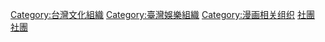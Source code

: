 [[Category:台灣文化組織|Category:台灣文化組織]]
[[Category:臺灣娛樂組織|Category:臺灣娛樂組織]]
[[Category:漫画相关组织|Category:漫画相关组织]]
[[Category:臺灣動畫|社團]]
[[Category:臺灣漫畫|社團]]